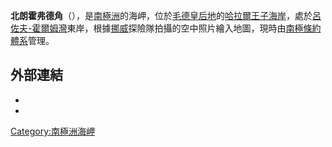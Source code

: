 {{coord|69|10|S|39|37|E|source:GNIS|display=title}}

'''北朗霍弗德角'''（{{lang-nn|Hovdeneset}}），是[[南極洲|南極洲]]的海岬，位於[[毛德皇后地|毛德皇后地]]的[[哈拉爾王子海岸|哈拉爾王子海岸]]，處於[[呂佐夫-霍爾姆灣|呂佐夫-霍爾姆灣]]東岸，根據[[挪威|挪威]]探險隊拍攝的空中照片繪入地圖，現時由[[南極條約體系|南極條約體系]]管理。

==外部連結==
*{{cite gnis | type = antarid | id = 8465| name = Langhovde-kita Point | accessdate = 2013-05-29}}
*{{usgs-gazetteer|id=8465}}

{{Antarctica-geo-stub}}
[[Category:南極洲海岬|Category:南極洲海岬]]